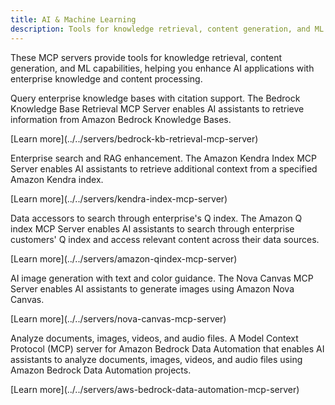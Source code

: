 ```yaml
---
title: AI & Machine Learning
description: Tools for knowledge retrieval, content generation, and ML capabilities.
---
```



These MCP servers provide tools for knowledge retrieval, content generation, and ML capabilities, helping you enhance AI applications with enterprise knowledge and content processing.

<CardGrid>
  <Card title="Amazon Bedrock Knowledge Bases Retrieval MCP Server" icon="open-book">
    <div>
      <p>Query enterprise knowledge bases with citation support. The Bedrock Knowledge Base Retrieval MCP Server enables AI assistants to retrieve information from Amazon Bedrock Knowledge Bases.</p>
      <p class="tool-details">[Learn more](../../servers/bedrock-kb-retrieval-mcp-server)</p>
      <Badge text="Knowledge Bases" size="small"/>
    </div>
  </Card>
  
  <Card title="Amazon Kendra Index MCP Server" icon="magnifier">
    <div>
      <p>Enterprise search and RAG enhancement. The Amazon Kendra Index MCP Server enables AI assistants to retrieve additional context from a specified Amazon Kendra index.</p>
      <p class="tool-details">[Learn more](../../servers/kendra-index-mcp-server)</p>
      <Badge text="Enterprise Search" size="small"/>
    </div>
  </Card>
  
  <Card title="Amazon Q index MCP Server" icon="laptop">
    <div>
      <p>Data accessors to search through enterprise's Q index. The Amazon Q index MCP Server enables AI assistants to search through enterprise customers' Q index and access relevant content across their data sources.</p>
      <p class="tool-details">[Learn more](../../servers/amazon-qindex-mcp-server)</p>
      <Badge text="Q Index" size="small"/>
    </div>
  </Card>
  
  <Card title="Amazon Nova Canvas MCP Server" icon="star">
    <div>
      <p>AI image generation with text and color guidance. The Nova Canvas MCP Server enables AI assistants to generate images using Amazon Nova Canvas.</p>
      <p class="tool-details">[Learn more](../../servers/nova-canvas-mcp-server)</p>
      <Badge text="Image Generation" size="small"/>
    </div>
  </Card>
  
  <Card title="Amazon Bedrock Data Automation MCP Server" icon="star">
    <div>
      <p>Analyze documents, images, videos, and audio files. A Model Context Protocol (MCP) server for Amazon Bedrock Data Automation that enables AI assistants to analyze documents, images, videos, and audio files using Amazon Bedrock Data Automation projects.</p>
      <p class="tool-details">[Learn more](../../servers/aws-bedrock-data-automation-mcp-server)</p>
      <Badge text="Content Analysis" size="small"/>
    </div>
  </Card>
</CardGrid>
